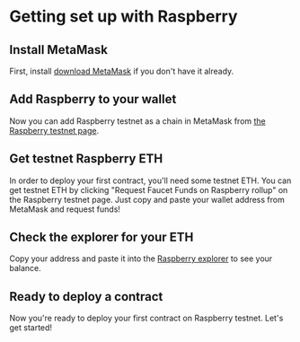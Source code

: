 # Getting set up with Raspberry

## Install MetaMask

First, install [download MetaMask](https://metamask.io/download) if you don't have it already.

## Add Raspberry to your wallet

Now you can add Raspberry testnet as a chain in MetaMask from [the Raspberry testnet page](https://raas.gelato.network/rollups/details/public/op-celestia-testnet).

## Get testnet Raspberry ETH

In order to deploy your first contract, you'll need some testnet ETH. You can get testnet ETH by clicking "Request Faucet Funds on Raspberry rollup" on the Raspberry testnet page. Just copy and paste your wallet address from MetaMask and request funds!

## Check the explorer for your ETH

Copy your address and paste it into the [Raspberry explorer](https://blockscout.op-celestia-testnet.gelato.digital/) to see your balance.

## Ready to deploy a contract

Now you're ready to deploy your first contract on Raspberry testnet. Let's get started!
